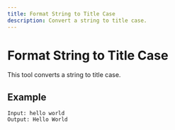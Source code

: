 ```yaml
---
title: Format String to Title Case
description: Convert a string to title case.
---
```


# Format String to Title Case

This tool converts a string to title case.

## Example

```text
Input: hello world
Output: Hello World
```

